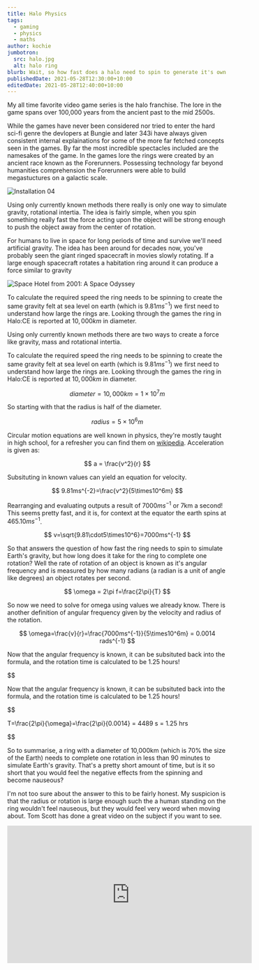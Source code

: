 ```yaml
---
title: Halo Physics
tags:
  - gaming
  - physics
  - maths
author: kochie
jumbotron:
  src: halo.jpg
  alt: halo ring
blurb: Wait, so how fast does a halo need to spin to generate it's own gravity?
publishedDate: 2021-05-28T12:30:00+10:00
editedDate: 2021-05-28T12:40:00+10:00
---
```


<link
  rel="stylesheet"
  href="https://cdn.jsdelivr.net/npm/katex@0.13.11/dist/katex.min.css"
  integrity="sha384-Um5gpz1odJg5Z4HAmzPtgZKdTBHZdw8S29IecapCSB31ligYPhHQZMIlWLYQGVoc"
  crossOrigin="anonymous"
/>

My all time favorite video game series is the halo franchise. The lore in the
game spans over 100,000 years from the ancient past to the mid 2500s.

While the games have never been considered nor tried to enter the hard sci-fi
genre the devlopers at Bungie and later 343i have always given consistent
internal explainations for some of the more far fetched concepts seen in the
games. By far the most incredible spectacles included are the namesakes of the
game. In the games lore the rings were created by an ancient race known as the
Forerunners. Possessing technology far beyond humanities comprehension the
Forerunners were able to build megastuctures on a galactic scale.

![Installation 04](/articles/01-halo-physics/halo_1.png)

Using only currently known methods there really is only one way to simulate
gravity, rotational intertia. The idea is fairly simple, when you spin something
really fast the force acting upon the object will be strong enough to push the
object away from the center of rotation.

For humans to live in space for long periods of time and survive we'll need
artificial gravity. The idea has been around for decades now, you've probably
seen the giant ringed spacecraft in movies slowly rotating. If a large enough
spacecraft rotates a habitation ring around it can produce a force similar to
gravity

![Space Hotel from 2001: A Space Odyssey](/articles/01-halo-physics/2001_space_hotel.png)

To calculate the required speed the ring needs to be spinning to create the same
gravity felt at sea level on earth (which is $9.81ms^{-1}$) we first need to
understand how large the rings are. Looking through the games the ring in
Halo:CE is reported at $10,000km$ in diameter.

Using only currently known methods there are two ways to create a force like
gravity, mass and rotational intertia.

To calculate the required speed the ring needs to be spinning to create the same
gravity felt at sea level on earth (which is $9.81ms^{-1}$) we first need to
understand how large the rings are. Looking through the games the ring in
Halo:CE is reported at $10,000km$ in diameter.

$$
diameter=10,000km = 1\times10^7m
$$

So starting with that the radius is half of the diameter.

$$
radius=5\times10^6m
$$

Circular motion equations are well known in physics, they're mostly taught in
high school, for a refresher you can find them on
[wikipedia](https://en.wikipedia.org/wiki/Circular_motion). Acceleration is
given as:

$$
a = \frac{v^2}{r}
$$

Subsituting in known values can yield an equation for velocity.

$$
9.81ms^{-2}=\frac{v^2}{5\times10^6m}
$$

Rearranging and evaluating outputs a result of $7000ms^{-1}$ or 7km a second!
This seems pretty fast, and it is, for context at the equator the earth spins at
$465.10ms^{-1}$.

$$
v=\sqrt{9.81\cdot5\times10^6}=7000ms^{-1}
$$

So that answers the question of how fast the ring needs to spin to simulate
Earth's gravity, but how long does it take for the ring to complete one
rotation? Well the rate of rotation of an object is known as it's angular
frequency and is measured by how many radians (a radian is a unit of angle like
degrees) an object rotates per second.

$$
\omega = 2\pi f=\frac{2\pi}{T}
$$

So now we need to solve for omega using values we already know. There is another
definition of angular frequency given by the velocity and radius of the
rotation.

$$
\omega=\frac{v}{r}=\frac{7000ms^{-1}}{5\times10^6m} = 0.0014 rads^{-1}
$$

Now that the angular frequency is known, it can be subsituted back into the
formula, and the rotation time is calculated to be 1.25 hours!

$$

Now that the angular frequency is known, it can be subsituted back into the
formula, and the rotation time is calculated to be 1.25 hours!


$$

T=\frac{2\pi}{\omega}=\frac{2\pi}{0.0014} = 4489 s = 1.25 hrs

$$

So to summarise, a ring with a diameter of 10,000km (which is 70% the size of the Earth) needs to complete one rotation in less than 90 minutes to simulate Earth's gravity. That's a pretty short amount of time, but is it so short that you would feel the negative effects from the spinning and become nauseous?

I'm not too sure about the answer to this to be fairly honest. My suspicion is
that the radius or rotation is large enough such the a human standing on the
ring wouldn't feel nauseous, but they would feel very weord when moving about.
Tom Scott has done a great video on the subject if you want to see.

<iframe
  width="560"
  height="315"
  src="https://www.youtube.com/embed/bJ_seXo-Enc"
  title="YouTube video player"
  frameBorder="0"
  allow="accelerometer; autoplay; clipboard-write; encrypted-media; gyroscope; picture-in-picture"
  allowFullScreen
/>

Another intersting fact about rotational forces, the acceleration is
proportional to the square of the velocity. That means that spinning at half the
speed creates only a quater of the force. You can see this in the interactive
tool I've added below. The diagram on the left shows the relative speed the ring
needs to rotate to generate an acceleration equivalent to gravity (the red
arrow), and the chart on the right shows how the acceleration changes based on
the velocity.

<HaloInteractive />

So it seems possible for a ring the size of the ones in Halo to produce enough
of a force to simulate gravity without killing everyone who would be standing on
the ring. The next question is, could you drive a tank on a spinning ring and
accurately hit a target?
$$
